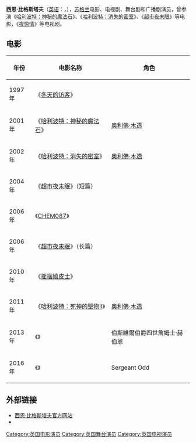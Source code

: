 {{Infobox entertainer
|name=西恩·比格斯塔夫<br />{{lang|en|Sean Biggerstaff}}
|type=男演员
|birthname=西恩·比格斯塔夫
|birthdate={{birth date and age |1983|3|15}}
|birthplace=[[英国|英国]][[苏格兰|苏格兰]][[格拉斯哥|格拉斯哥]]
|occupation=演员
|yearsactive=1993年－
|baftaawards ='''最佳演员──电视''' <br />2007年《[[夜惊情|夜惊情]]》
}}
'''西恩·比格斯塔夫'''（[[英语|英语]]：'''{{lang|en|Sean Biggerstaff}}'''，{{bd|1983年|3月15日|catIdx=}}），[[苏格兰|苏格兰]]电影、电视剧、舞台剧和广播剧演员，曾参演《[[哈利波特：神秘的魔法石_(電影)|哈利波特：神秘的魔法石]]》、《[[哈利波特：消失的密室_(電影)|哈利波特：消失的密室]]》、《[[超市夜未眠|超市夜未眠]]》等电影，《[[夜惊情|夜惊情]]》等电视剧。

== 电影 ==
{|class="wikitable" style="font-size: 100%;"
|-
! 年份 !! 电影名称 !! 角色
|-
| 1997年 || 《[[冬天的访客|冬天的访客]]》 || {{lang|en|Tom}}
|-
| 2001年 || 《[[哈利波特：神秘的魔法石_(電影)|哈利波特：神秘的魔法石]]》 || [[哈利波特角色列表#學生|奥利佛·木透]]
|-
| 2002年 || 《[[哈利波特：消失的密室_(電影)|哈利波特：消失的密室]]》 || [[哈利波特角色列表#學生|奥利佛·木透]]
|-
| 2004年 || 《[[超市夜未眠|超市夜未眠]]》（短篇） || {{lang|en|Ben Willis}}
|-
| 2006年 || 《[[CHEM087|CHEM087]]》 || 
|-
| 2006年 || 《[[超市夜未眠|超市夜未眠]]》（长篇） || {{lang|en|Ben Willis}}
|-
| 2010年 || 《[[摇摆嬉皮士|摇摆嬉皮士]]》 || 
|-
| 2011年 || 《[[哈利波特：死神的聖物Ⅱ|哈利波特：死神的聖物Ⅱ]]》 || [[哈利波特角色列表#學生|奥利佛·木透]]
|-
| 2013年 || 《{{link-en|蘇格蘭女王瑪莉一世|Mary Queen of Scots (2013 film)}}》 || 伯斯維爾伯爵四世詹姆士·赫伯恩
|-
| 2016年 || 《{{link-en|美酒佳餚|Whisky Galore! (2016 film)}}》 || Sergeant Odd
|}
== 外部链接 ==
{{commonscat|Sean Biggerstaff}}
* [https://web.archive.org/web/20031214070054/http://www.seanbiggerstaff.com/ 西恩·比格斯塔夫官方网站]
* {{imdb name|id=0081801|name=西恩·比格斯塔夫}}

{{Authority control}}
{{DEFAULTSORT:Biggerstaff, Sean}}
[[Category:英国电影演员|Category:英国电影演员]]
[[Category:英国舞台演员|Category:英国舞台演员]]
[[Category:英国电视演员|Category:英国电视演员]]